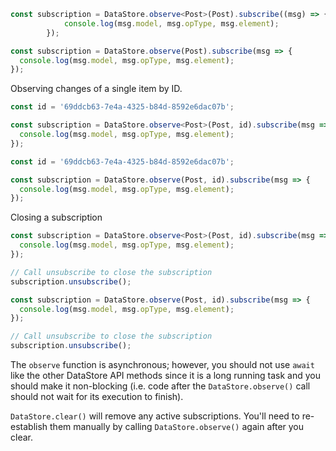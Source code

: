 <BlockSwitcher>
<Block name="TypeScript">

```ts
const subscription = DataStore.observe<Post>(Post).subscribe((msg) => {
			console.log(msg.model, msg.opType, msg.element);
		});

```

</Block>
<Block name="JavaScript">

```js
const subscription = DataStore.observe(Post).subscribe(msg => {
  console.log(msg.model, msg.opType, msg.element);
});
```

</Block>
</BlockSwitcher>

Observing changes of a single item by ID.

<BlockSwitcher>
<Block name="TypeScript">

```ts
const id = '69ddcb63-7e4a-4325-b84d-8592e6dac07b';

const subscription = DataStore.observe<Post>(Post, id).subscribe(msg => {
  console.log(msg.model, msg.opType, msg.element);
});
```

</Block>
<Block name="JavaScript">

```js
const id = '69ddcb63-7e4a-4325-b84d-8592e6dac07b';

const subscription = DataStore.observe(Post, id).subscribe(msg => {
  console.log(msg.model, msg.opType, msg.element);
});
```

</Block>
</BlockSwitcher>

Closing a subscription

<BlockSwitcher>
<Block name="TypeScript">

```ts
const subscription = DataStore.observe<Post>(Post, id).subscribe(msg => {
  console.log(msg.model, msg.opType, msg.element);
});

// Call unsubscribe to close the subscription
subscription.unsubscribe();
```

</Block>
<Block name="JavaScript">

```js
const subscription = DataStore.observe(Post, id).subscribe(msg => {
  console.log(msg.model, msg.opType, msg.element);
});

// Call unsubscribe to close the subscription
subscription.unsubscribe();
```

</Block>
</BlockSwitcher>

<Callout>

The `observe` function is asynchronous; however, you should not use `await` like the other DataStore API methods since it is a long running task and you should make it non-blocking (i.e. code after the `DataStore.observe()` call should not wait for its execution to finish).

</Callout>

<Callout>

`DataStore.clear()` will remove any active subscriptions. You'll need to re-establish them manually by calling `DataStore.observe()` again after you clear.

</Callout>
